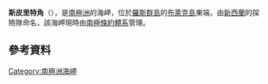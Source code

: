 {{coord|78|12|S|166|45|E|display=title}}

'''斯皮里特角'''（{{lang-en|Cape Spirit}}），是[[南極洲|南極洲]]的海岬，位於[[羅斯群島|羅斯群島]]的[[布萊克島_(羅斯群島)|布萊克島]]東端，由[[新西蘭|新西蘭]]的探險隊命名，該海岬現時由[[南極條約體系|南極條約體系]]管理。

==參考資料==
{{usgs-gazetteer}}

{{Antarctica-geo-stub}}
[[Category:南極洲海岬|Category:南極洲海岬]]